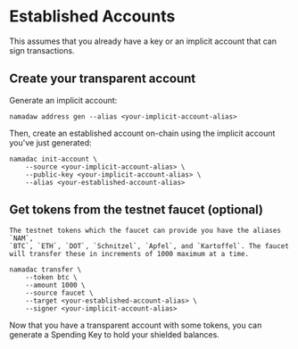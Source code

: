 # Established Accounts

This assumes that you already have a key or an implicit account that can sign transactions. 

## Create your transparent account

Generate an implicit account:

```shell copy
namadaw address gen --alias <your-implicit-account-alias>
```

Then, create an established account on-chain using the implicit account you've just generated:

```shell copy
namadac init-account \
    --source <your-implicit-account-alias> \
    --public-key <your-implicit-account-alias> \
    --alias <your-established-account-alias>
```



## Get tokens from the testnet faucet (optional)

```admonish info "Testnet Faucet Tokens"
The testnet tokens which the faucet can provide you have the aliases `NAM`,
`BTC`, `ETH`, `DOT`, `Schnitzel`, `Apfel`, and `Kartoffel`. The faucet
will transfer these in increments of 1000 maximum at a time.
```

```shell copy
namadac transfer \
    --token btc \
    --amount 1000 \
    --source faucet \
    --target <your-established-account-alias> \
    --signer <your-implicit-account-alias>
```

Now that you have a transparent account with some tokens, you can generate a Spending Key to hold your shielded balances.
